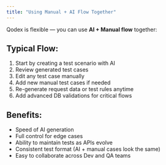 ```yaml
---
title: "Using Manual + AI Flow Together"
---
```


Qodex is flexible — you can use **AI \+ Manual flow** together:

## Typical Flow:

1. Start by creating a test scenario with AI
2. Review generated test cases
3. Edit any test case manually
4. Add new manual test cases if needed
5. Re-generate request data or test rules anytime
6. Add advanced DB validations for critical flows

## Benefits:

- Speed of AI generation
- Full control for edge cases
- Ability to maintain tests as APIs evolve
- Consistent test format (AI \+ manual cases look the same)
- Easy to collaborate across Dev and QA teams